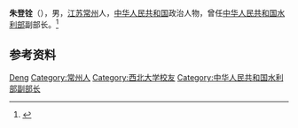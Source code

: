 '''朱登铨'''（{{bd|1939年|}}），男，[[江苏|江苏]][[常州|常州]]人，[[中华人民共和国|中华人民共和国]]政治人物，曾任[[中华人民共和国水利部|中华人民共和国水利部]]副部长。<ref>{{Cite web|title=粤水电(002060)公司高管|url=https://vip.stock.finance.sina.com.cn/corp/view/vCI_CorpManagerInfo.php?stockid=002060&Pcode=30031843&Name=%25D6%25EC%25B5%25C7%25EE%25FD|accessdate=2020-10-04|work=新浪财经|archive-date=2020-10-08|archive-url=https://web.archive.org/web/20201008023205/https://vip.stock.finance.sina.com.cn/corp/view/vCI_CorpManagerInfo.php?stockid=002060&Pcode=30031843&Name=%25D6%25EC%25B5%25C7%25EE%25FD|dead-url=no}}</ref>

== 参考资料 ==
{{reflist}}

{{中国人物小作品}}

{{Authority control}}
{{DEFAULTSORT:Zhu朱}}
[[Category:朱姓|Deng]]
[[Category:常州人|Category:常州人]]
[[Category:西北大学校友|Category:西北大学校友]]
[[Category:中华人民共和国水利部副部长|Category:中华人民共和国水利部副部长]]